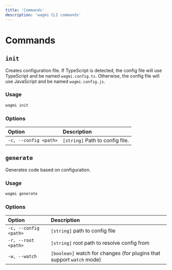 ```yaml
---
title: 'Commands'
description: 'wagmi CLI commands'
---
```


# Commands

## `init`

Creates configuration file. If TypeScript is detected, the config file will use TypeScript and be named `wagmi.config.ts`. Otherwise, the config file will use JavaScript and be named `wagmi.config.js`.

### Usage

```bash
wagmi init
```

### Options

| Option                | Description                     |
| :-------------------- | :------------------------------ |
| `-c, --config <path>` | `[string]` Path to config file. |

## `generate`

Generates code based on configuration.

### Usage

```bash
wagmi generate
```

### Options

| Option                | Description                                                           |
| :-------------------- | :-------------------------------------------------------------------- |
| `-c, --config <path>` | `[string]` path to config file                                        |
| `-r, --root <path>`   | `[string]` root path to resolve config from                           |
| `-w, --watch`         | `[boolean]` watch for changes (for plugins that support `watch` mode) |
